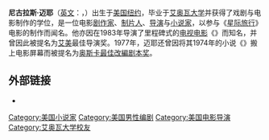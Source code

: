 {{noteTA
|G1=StarTrek
}}
{{Infobox Person
|name          = Nicholas Meyer
|image         = Nicholas Meyer (2008-11-17).jpg
|caption       = 2008年11月14日，迈耶在[[洛杉矶|洛杉矶]]{{link-en|电视艺术与科学学院|Academy of Television Arts & Sciences}}出席空军电影节
|birth_name    = 
|birth_date    = {{birth date and age|1945|12|24}}
|birth_place   = [[美国|美国]][[纽约|纽约]]<!--本处最初未贴国旗（http://zh.wikipedia.org/w/index.php?oldid=9452018），根据目前共识请勿将[[美国|美国]]换为{{USA}} -->
|death_date    = <!-- {{Death date and age|YYYY|MM|DD|YYYY|MM|DD}} -->
|death_place   = 
|body_discovered = 
|death_cause   = 
|resting_place = 
|resting_place_coordinates = <!-- {{coord|LAT|LONG|display=inline,title}} -->
|residence     = 
|nationality   = 
|ethnicity     = 
|citizenship   = 
|other_names   = 
|known_for     = 
|education     = 
|alma_mater    = 
|employer      = 
|occupation    = [[剧作家|剧作家]]、[[电影制片人|电影制片人]]、[[电影导演|电影导演]]和[[小说家|小说家]]
|years_active  =
|home_town     = 
|salary        = 
|networth      = 
|height        = 
|weight        = 
|title         = 
|term          = 
|predecessor   = 
|successor     = 
|party         = 
|opponents     =
|boards        = 
|religion      = 
|spouse        = 
|partner       = 
|children      = 
|parents       = 
|relations     = 
|callsign      = 
|signature     = 
|website       = 
|footnotes     = 
|box_width     = 
}}
'''尼古拉斯·迈耶'''（[[英文|英文]]：{{lang|en|Nicholas Meyer}}，{{bd|1945年|12月24日|||catIdx=Meyer迈耶，尼古拉斯}}）出生于[[美国|美国]][[纽约|纽约]]，毕业于[[艾奥瓦大学|艾奥瓦大学]]并获得了戏剧与电影制作的学位，是一位电影[[剧作家|剧作家]]、[[电影制片人|制片人]]、[[电影导演|导演]]与[[小说家|小说家]]，以参与《[[星际旅行|星际旅行]]》电影的制作而闻名。他亦因在1983年导演了里程碑式的[[电视电影|电视电影]]《{{link-en|浩劫后|The Day After}}》而知名，并曾因此被提名为[[艾美奖|艾美]]最佳导演奖。1977年，迈耶还曾因将其1974年的小说《{{link-en|百分之七溶液|The Seven-Per-Cent Solution}}》搬上电影屏幕而被提名为[[奥斯卡奖|奥斯卡]][[奧斯卡最佳改編劇本獎|最佳改編剧本奖]]。

== 外部链接 ==
* {{imdb name|id=0583292|name=Nicholas Meyer}}
{{土星奖最佳剧本}}
{{Authority control}}
{{美国人物小作品}}
{{DEFAULTSORT:Meyer，Nicholas}}
[[Category:美国小说家|Category:美国小说家]]
[[Category:美国男性编剧|Category:美国男性编剧]]
[[Category:美国电影导演|Category:美国电影导演]]
[[Category:艾奥瓦大学校友|Category:艾奥瓦大学校友]]